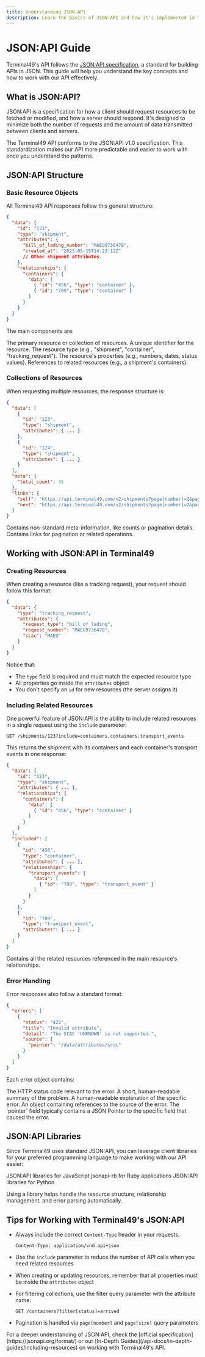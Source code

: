 ```yaml
---
title: Understanding JSON:API
description: Learn the basics of JSON:API and how it's implemented in Terminal49's API.
---
```


# JSON:API Guide

Terminal49's API follows the [JSON:API specification](https://jsonapi.org/), a standard for building APIs in JSON. This guide will help you understand the key concepts and how to work with our API effectively.

## What is JSON:API?

JSON:API is a specification for how a client should request resources to be fetched or modified, and how a server should respond. It's designed to minimize both the number of requests and the amount of data transmitted between clients and servers.

<Note>
  The Terminal49 API conforms to the JSON:API v1.0 specification. This standardization makes our API more predictable and easier to work with once you understand the patterns.
</Note>

## JSON:API Structure

### Basic Resource Objects

All Terminal49 API responses follow this general structure:

```json
{
  "data": {
    "id": "123",
    "type": "shipment",
    "attributes": {
      "bill_of_lading_number": "MAEU9736478",
      "created_at": "2023-05-15T14:23:12Z"
      // Other shipment attributes
    },
    "relationships": {
      "containers": {
        "data": [
          { "id": "456", "type": "container" },
          { "id": "789", "type": "container" }
        ]
      }
    }
  }
}
```

The main components are:

<ResponseField name="data" type="object">
  The primary resource or collection of resources.
</ResponseField>

<ResponseField name="id" type="string">
  A unique identifier for the resource.
</ResponseField>

<ResponseField name="type" type="string">
  The resource type (e.g., "shipment", "container", "tracking_request").
</ResponseField>

<ResponseField name="attributes" type="object">
  The resource's properties (e.g., numbers, dates, status values).
</ResponseField>

<ResponseField name="relationships" type="object">
  References to related resources (e.g., a shipment's containers).
</ResponseField>

### Collections of Resources

When requesting multiple resources, the response structure is:

```json
{
  "data": [
    {
      "id": "123",
      "type": "shipment",
      "attributes": { ... }
    },
    {
      "id": "124",
      "type": "shipment",
      "attributes": { ... }
    }
  ],
  "meta": {
    "total_count": 45
  },
  "links": {
    "self": "https://api.terminal49.com/v2/shipments?page[number]=1&page[size]=2",
    "next": "https://api.terminal49.com/v2/shipments?page[number]=2&page[size]=2"
  }
}
```

<ResponseField name="meta" type="object">
  Contains non-standard meta-information, like counts or pagination details.
</ResponseField>

<ResponseField name="links" type="object">
  Contains links for pagination or related operations.
</ResponseField>

## Working with JSON:API in Terminal49

### Creating Resources

When creating a resource (like a tracking request), your request should follow this format:

```json
{
  "data": {
    "type": "tracking_request",
    "attributes": {
      "request_type": "bill_of_lading",
      "request_number": "MAEU9736478",
      "scac": "MAEU"
    }
  }
}
```

Notice that:
- The `type` field is required and must match the expected resource type
- All properties go inside the `attributes` object
- You don't specify an `id` for new resources (the server assigns it)

### Including Related Resources

One powerful feature of JSON:API is the ability to include related resources in a single request using the `include` parameter:

```
GET /shipments/123?include=containers,containers.transport_events
```

This returns the shipment with its containers and each container's transport events in one response:

```json
{
  "data": {
    "id": "123",
    "type": "shipment",
    "attributes": { ... },
    "relationships": {
      "containers": {
        "data": [
          { "id": "456", "type": "container" }
        ]
      }
    }
  },
  "included": [
    {
      "id": "456",
      "type": "container",
      "attributes": { ... },
      "relationships": {
        "transport_events": {
          "data": [
            { "id": "789", "type": "transport_event" }
          ]
        }
      }
    },
    {
      "id": "789",
      "type": "transport_event",
      "attributes": { ... }
    }
  ]
}
```

<ResponseField name="included" type="array">
  Contains all the related resources referenced in the main resource's relationships.
</ResponseField>

### Error Handling

Error responses also follow a standard format:

```json
{
  "errors": [
    {
      "status": "422",
      "title": "Invalid attribute",
      "detail": "The SCAC 'UNKNOWN' is not supported.",
      "source": {
        "pointer": "/data/attributes/scac"
      }
    }
  ]
}
```

Each error object contains:

<ResponseField name="status" type="string">
  The HTTP status code relevant to the error.
</ResponseField>

<ResponseField name="title" type="string">
  A short, human-readable summary of the problem.
</ResponseField>

<ResponseField name="detail" type="string">
  A human-readable explanation of the specific error.
</ResponseField>

<ResponseField name="source" type="object">
  An object containing references to the source of the error. The `pointer` field typically contains a JSON Pointer to the specific field that caused the error.
</ResponseField>

## JSON:API Libraries

Since Terminal49 uses standard JSON:API, you can leverage client libraries for your preferred programming language to make working with our API easier:

<CardGroup cols={3}>
  <Card title="JavaScript" icon="js" href="https://github.com/json-api/json-api">
    JSON:API libraries for JavaScript
  </Card>
  <Card title="Ruby" icon="gem" href="https://github.com/jsonapi-rb/jsonapi-rb">
    jsonapi-rb for Ruby applications
  </Card>
  <Card title="Python" icon="python" href="https://github.com/django-json-api/django-rest-framework-json-api">
    JSON:API libraries for Python
  </Card>
</CardGroup>

Using a library helps handle the resource structure, relationship management, and error parsing automatically.

## Tips for Working with Terminal49's JSON:API

- Always include the correct `Content-Type` header in your requests:
  ```
  Content-Type: application/vnd.api+json
  ```

- Use the `include` parameter to reduce the number of API calls when you need related resources

- When creating or updating resources, remember that all properties must be inside the `attributes` object

- For filtering collections, use the filter query parameter with the attribute name:
  ```
  GET /containers?filter[status]=arrived
  ```

- Pagination is handled via `page[number]` and `page[size]` query parameters

<Note>
  For a deeper understanding of JSON:API, check the [official specification](https://jsonapi.org/format/) or our [In-Depth Guides](/api-docs/in-depth-guides/including-resources) on working with Terminal49's API.
</Note>
